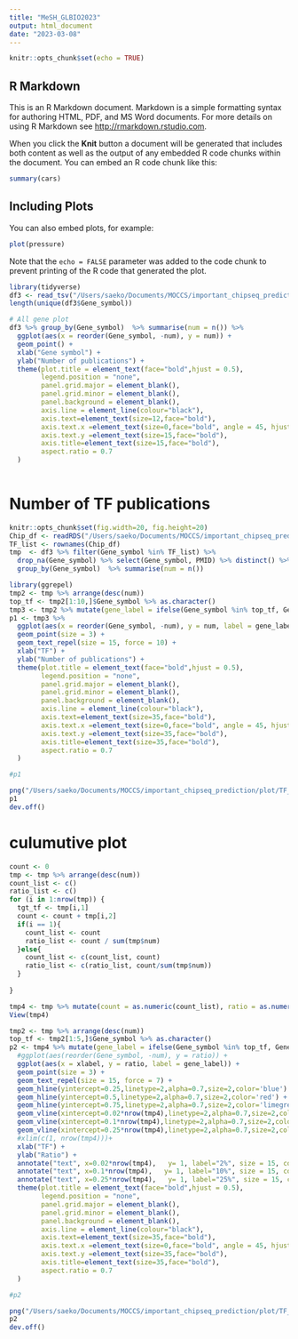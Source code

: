 ```yaml
---
title: "MeSH_GLBIO2023"
output: html_document
date: "2023-03-08"
---
```


```r
knitr::opts_chunk$set(echo = TRUE)
```

## R Markdown

This is an R Markdown document. Markdown is a simple formatting syntax for authoring HTML, PDF, and MS Word documents. For more details on using R Markdown see <http://rmarkdown.rstudio.com>.

When you click the **Knit** button a document will be generated that includes both content as well as the output of any embedded R code chunks within the document. You can embed an R code chunk like this:

```r
summary(cars)
```

## Including Plots

You can also embed plots, for example:

```r
plot(pressure)
```

Note that the `echo = FALSE` parameter was added to the code chunk to prevent printing of the R code that generated the plot.

```r
library(tidyverse)
df3 <- read_tsv("/Users/saeko/Documents/MOCCS/important_chipseq_prediction/data/MeSH/Entrez_PMID_AH97924_symbol_human.tsv")
length(unique(df3$Gene_symbol))

# All gene plot
df3 %>% group_by(Gene_symbol)  %>% summarise(num = n()) %>%
  ggplot(aes(x = reorder(Gene_symbol, -num), y = num)) +
  geom_point() +
  xlab("Gene symbol") +
  ylab("Number of publications") +
  theme(plot.title = element_text(face="bold",hjust = 0.5), 
        legend.position = "none",
        panel.grid.major = element_blank(),
        panel.grid.minor = element_blank(),
        panel.background = element_blank(), 
        axis.line = element_line(colour="black"),
        axis.text=element_text(size=12,face="bold"),
        axis.text.x =element_text(size=0,face="bold", angle = 45, hjust = 1),
        axis.text.y =element_text(size=15,face="bold"),
        axis.title=element_text(size=15,face="bold"),
        aspect.ratio = 0.7
  )
  
```

# Number of TF publications
```r
knitr::opts_chunk$set(fig.width=20, fig.height=20) 
Chip_df <- readRDS("/Users/saeko/Documents/MOCCS/important_chipseq_prediction/TF_CTC_sample_num_new.rds")
TF_list <- rownames(Chip_df)
tmp  <- df3 %>% filter(Gene_symbol %in% TF_list) %>%
  drop_na(Gene_symbol) %>% select(Gene_symbol, PMID) %>% distinct() %>%
  group_by(Gene_symbol)  %>% summarise(num = n()) 

library(ggrepel)
tmp2 <- tmp %>% arrange(desc(num))
top_tf <- tmp2[1:10,]$Gene_symbol %>% as.character()
tmp3 <- tmp2 %>% mutate(gene_label = ifelse(Gene_symbol %in% top_tf, Gene_symbol, ""))
p1 <- tmp3 %>%
  ggplot(aes(x = reorder(Gene_symbol, -num), y = num, label = gene_label)) +
  geom_point(size = 3) +
  geom_text_repel(size = 15, force = 10) +
  xlab("TF") +
  ylab("Number of publications") +
  theme(plot.title = element_text(face="bold",hjust = 0.5), 
        legend.position = "none",
        panel.grid.major = element_blank(),
        panel.grid.minor = element_blank(),
        panel.background = element_blank(), 
        axis.line = element_line(colour="black"),
        axis.text=element_text(size=35,face="bold"),
        axis.text.x =element_text(size=0,face="bold", angle = 45, hjust = 1),
        axis.text.y =element_text(size=35,face="bold"),
        axis.title=element_text(size=35,face="bold"),
        aspect.ratio = 0.7
  )

#p1

png("/Users/saeko/Documents/MOCCS/important_chipseq_prediction/plot/TF_MeSH_num_pub.png", width = 1200, height = 700)
p1
dev.off()

```
# culumutive plot
```r
count <- 0
tmp <- tmp %>% arrange(desc(num))
count_list <- c()
ratio_list <- c()
for (i in 1:nrow(tmp)) {
  tgt_tf <- tmp[i,1]
  count <- count + tmp[i,2]
  if(i == 1){
    count_list <- count
    ratio_list <- count / sum(tmp$num)
  }else{
    count_list <- c(count_list, count) 
    ratio_list <- c(ratio_list, count/sum(tmp$num)) 
  }
  
}

tmp4 <- tmp %>% mutate(count = as.numeric(count_list), ratio = as.numeric(ratio_list)) %>% mutate(xlabel = 1:nrow(tmp))
View(tmp4)

tmp2 <- tmp %>% arrange(desc(num))
top_tf <- tmp2[1:5,]$Gene_symbol %>% as.character()
p2 <- tmp4 %>% mutate(gene_label = ifelse(Gene_symbol %in% top_tf, Gene_symbol, "")) %>%
  #ggplot(aes(reorder(Gene_symbol, -num), y = ratio)) +
  ggplot(aes(x = xlabel, y = ratio, label = gene_label)) +
  geom_point(size = 3) +
  geom_text_repel(size = 15, force = 7) +
  geom_hline(yintercept=0.25,linetype=2,alpha=0.7,size=2,color='blue') +
  geom_hline(yintercept=0.5,linetype=2,alpha=0.7,size=2,color='red') +
  geom_hline(yintercept=0.75,linetype=2,alpha=0.7,size=2,color='limegreen') +
  geom_vline(xintercept=0.02*nrow(tmp4),linetype=2,alpha=0.7,size=2,color='blue')+
  geom_vline(xintercept=0.1*nrow(tmp4),linetype=2,alpha=0.7,size=2,color='red')+
  geom_vline(xintercept=0.25*nrow(tmp4),linetype=2,alpha=0.7,size=2,color='limegreen')+
  #xlim(c(1, nrow(tmp4)))+
  xlab("TF") +
  ylab("Ratio") +
  annotate("text", x=0.02*nrow(tmp4),   y= 1, label="2%", size = 15, color = "blue") +
  annotate("text", x=0.1*nrow(tmp4),   y= 1, label="10%", size = 15, color = "red") +
  annotate("text", x=0.25*nrow(tmp4),   y= 1, label="25%", size = 15, color = "limegreen") +
  theme(plot.title = element_text(face="bold",hjust = 0.5), 
        legend.position = "none",
        panel.grid.major = element_blank(),
        panel.grid.minor = element_blank(),
        panel.background = element_blank(), 
        axis.line = element_line(colour="black"),
        axis.text=element_text(size=35,face="bold"),
        axis.text.x =element_text(size=0,face="bold", angle = 45, hjust = 1),
        axis.text.y =element_text(size=35,face="bold"),
        axis.title=element_text(size=35,face="bold"),
        aspect.ratio = 0.7
  )

#p2

png("/Users/saeko/Documents/MOCCS/important_chipseq_prediction/plot/TF_MeSH_num_pub_culumutive.png", width = 1200, height = 700)
p2
dev.off()

```

